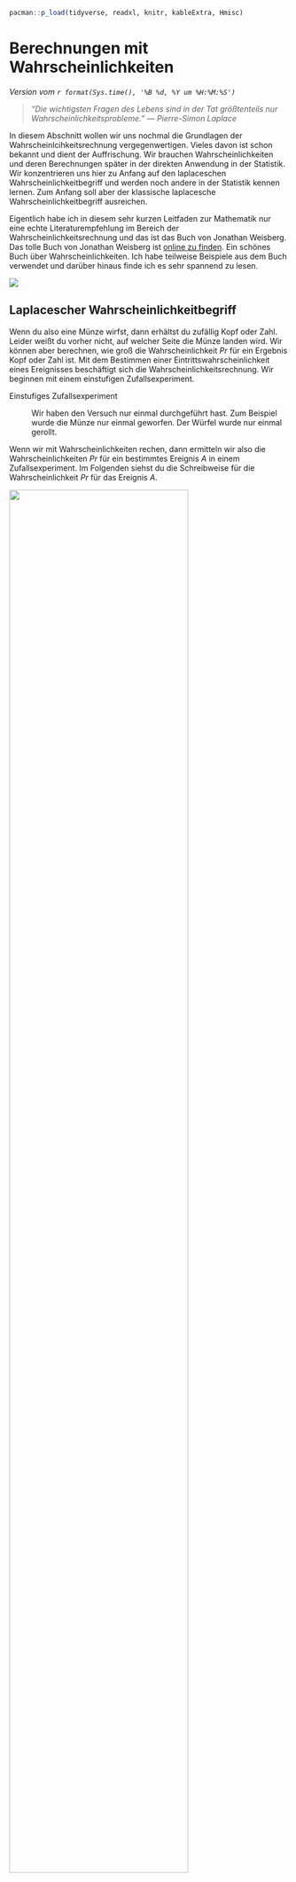 ```r
pacman::p_load(tidyverse, readxl, knitr, kableExtra, Hmisc)
```

# Berechnungen mit Wahrscheinlichkeiten {#sec-prob-basic}

*Version vom `r format(Sys.time(), '%B %d, %Y um %H:%M:%S')`*

> *"Die wichtigsten Fragen des Lebens sind in der Tat größtenteils nur Wahrscheinlichkeitsprobleme." --- Pierre-Simon Laplace*

In diesem Abschnitt wollen wir uns nochmal die Grundlagen der Wahrscheinlcihkeitsrechnung vergegenwertigen. Vieles davon ist schon bekannt und dient der Auffrischung. Wir brauchen Wahrscheinlichkeiten und deren Berechnungen später in der direkten Anwendung in der Statistik. Wir konzentrieren uns hier zu Anfang auf den laplaceschen Wahrscheinlichkeitbegriff und werden noch andere in der Statistik kennen lernen. Zum Anfang soll aber der klassische laplacesche Wahrscheinlichkeitbegriff ausreichen.

Eigentlich habe ich in diesem sehr kurzen Leitfaden zur Mathematik nur eine echte Literaturempfehlung im Bereich der Wahrscheinlichkeitsrechnung und das ist das Buch von Jonathan Weisberg. Das tolle Buch von Jonathan Weisberg ist [online zu finden](https://jonathanweisberg.org/vip/). Ein schönes Buch über Wahrscheinlichkeiten. Ich habe teilweise Beispiele aus dem Buch verwendet und darüber hinaus finde ich es sehr spannend zu lesen.

::: column-margin
![](images/odds_and_ends.PNG){fig-align="center"}
:::

## Laplacescher Wahrscheinlichkeitbegriff

Wenn du also eine Münze wirfst, dann erhältst du zufällig Kopf oder Zahl. Leider weißt du vorher nicht, auf welcher Seite die Münze landen wird. Wir können aber berechnen, wie groß die Wahrscheinlichkeit $Pr$ für ein Ergebnis Kopf oder Zahl ist. Mit dem Bestimmen einer Eintrittswahrscheinlichkeit eines Ereignisses beschäftigt sich die Wahrscheinlichkeitsrechnung. Wir beginnen mit einem einstufigen Zufallsexperiment.

Einstufiges Zufallsexperiment

:   Wir haben den Versuch nur einmal durchgeführt hast. Zum Beispiel wurde die Münze nur einmal geworfen. Der Würfel wurde nur einmal gerollt.

Wenn wir mit Wahrscheinlichkeiten rechen, dann ermitteln wir also die Wahrscheinlichkeiten $Pr$ für ein bestimmtes Ereignis $A$ in einem Zufallsexperiment. Im Folgenden siehst du die Schreibweise für die Wahrscheinlichkeit $Pr$ für das Ereignis $A$.

![](images/prob_pr_overview.png){fig-align="center" width="80%"}

Die Wahrscheinlichkeit $Pr(A)$ für das Auftreten des Ereignisses $A$ ist 0.6. Hierbei ist wichtig, dass wir immer eine Wahrscheinlichkeit auf ein Ereignis beziehen. Ohne ein Ereignis ist eine Wahrscheinlichkeit nicht zu interpretieren.

Ereignis

:   Ein Ereignis definieren wir selber. Zum Beispiel sind $E_1 = \{\mbox{die Zahl ist größer als 3}\}$ und $E_2 = \{\mbox{die Zahl ist gleich 6}\}$ Ereignisse. Je nach Ergebnis des Würfels wird entscheiden, ob das Ereignis eingetreten ist oder nicht.

Neben dem Ereignis $A$ gibt es noch das Gegenereignis $\bar{A}$ oder $A'$. Das Gegenereignis tritt ein, wenn das eigentlich Ereignis nicht passiert ist. Wir berechnen die Wahrscheinlichkeit für das Gegenereignis $Pr(\bar{A})$ in dem wir 1 minus der Wahrscheinlichkeit für das Eintreten des Ereignisses $A$ rechnen.

![](images/prob_pr_gegen_overview.png){fig-align="center" width="90%"}

Für das Werfen einer Münze wäre das Ereignis $A = \{Kopf\}$ gleich $0.5$. Das Gegenereignis $\bar{A} = \{Zahl\}$ wäre dann $1-Pr(A)$ und somit auch $0.5$. Hier haben wir es aber mit einer 'fairen' Münze in unserem Zufallsexperiment zu tun.

Fair

:   Wir nutzen den begriff 'fair' für ein Objekt, wenn die Wahrscheinlichkeit für da Eintreten eines Ereignisses durch das Objekt über alle Ereignisse gleich ist. Bei einem idealen, 'fairen' Würfel hat wegen der Symmetrie jede der sechs Seiten von vornherein die gleiche Wahrscheinlichkeit, nach dem Wurf oben zu liegen.

Bei einer Münze ist die Sachlage ja relativ einfach. Im Folgenden sehen wir einmal die Ergebnismenge eines sechseitigen Würfels oder 1W6 genauer an. Bei einem Würfel haben wir ja mehrere Möglichkeiten ein Ereignis zu definieren.

Ergebnis oder Ergebnismenge

:   Alles was bei einem Zufallsexperiment herauskommen kann. Ein sechsseitiger Würfel hat somit die Ergebnismenge $E = \{1, 2, 3, 4, 5, 6\}$

Bei einem sechseitigen Würfel können die Zahlen von eins bis sechs oben liegen.

![](images/prob_wuerfel_01.png){fig-align="center" width="90%"}

Jede der Zahlen hat eine Vorabwahrscheinlichkeit oder auch A-priori-Wahrscheinlichkeit für das Auftreten nach einem Wurf von $1/6$ oder $0.1\overline{6}$. Betrachten wir jetzt einmal verschiedene mögliche Ereignisse. Fangen wir mit dem Ereignis $E_1 = \{\mbox{die Zahl ist gerade}\}$ an.

![](images/prob_wuerfel_02.png){fig-align="center" width="90%"}

Wir teilen nun die Anzahl der betrachteten Ergebnisse durch die Anzahl aller möglichen Ergebnisse. Wir erkennen, dass wir mit $2, 4$ und $6$ drei Ergebnisse haben, die eine gerade Zahl darstellen. Insgesamt hat der Würfel sechs Seiten, so dass wir sechs mögliche Ergebnisse haben. Somit ist die Wahrscheinlichkeit $Pr(E_1) = 0.5$. Die Gegenwahrscheinlichkeit $\bar{E}_1 = \{\mbox{die Zahl ist nicht gerade}\}$ ist somit auch $0.5$.

Als asbschließendes Abeispiel noch das Ereignis $E_2 = \{\mbox{die Zahl ist größer gleich 3}\}$.

![](images/prob_wuerfel_03.png){fig-align="center" width="90%"}

Hier haben wir dann eine Wahrscheinlichkeit $Pr(E_2) = \cfrac{4}{6} = 0.6\overline{6}$ vorliegen. Wir haben vier Ergebnisse, die größer sind als gleich drei, von insgesamt sechs möglichen Ergebnissen.

Wir können diese Gedankenspiele auch mit anderen Würfeltypen oder Münzen durchspielen. Auch lässt sich hier sehr gut die Wahrscheinlichkeit für einen Gewinn und die Niete darstellen. In der Summe müssen sich die beiden Wahrscheinlichkeiten für das Eintreten der Ereignisse auf Eins summieren. Häufig ist aber so, dass wir nicht nur ein einstufiges Zufallsexperiment haben, sondern uns häufig fragen, wie ist die Wahrscheinlichkeit für $A$, wenn schon $B$ eingetreten ist.

## Baumdiagramme und Pfadregeln

In einem Baumdiagramm verbinden wir zwei einstufige Zufallsexperimente in ein zweistufiges oder eben auch mehrstufiges Zufallsexperiment. Wir nutzen dafür das Baumdiagramm zur Visualisierung sowie die Pfadregeln zum Lösen der Wahrscheinlichkeitsrechnungen.

Zweistufiges Zufallsexperiment

:   Wir führen den Versuch nun zweimal durch. Zum Beispiel wurde die Münze nur zweimal geworfen und wir wollen die Wahrscheinlichkeit für das Ereignis $E_3 = \{\mbox{Kopf, Kopf}\}$ bestimmen.

Zusätzlich schauen wir uns auch noch die Vierfeldertafel an, die als Tabelle das Baumdiagramm für abhängige Ereignisse repräsentiert.

Abhängige Ereignisse

:   Die Wahrscheinlichkeit für das Auftreten des Ereignisses $A$ hängt von dem *vorherigen* Eintreten des Ereignisses $B$ ab.

Schauen wir uns in @fig-prob-baum-01 einmal einen theoretischen Wahrscheinlichkeitsbaum an. Wir schreiben hier erstmal nur die Ereignisse $A$ und $B$ auf. Danach betrachten wir einmal die Sachlage an einem Beispiel für unabhängige Ereignisse und einmal für abhängige Ereignisse.

![Schematische Abbilung eines Wahrscheinlichkeitsbaum mit den Ereignissen $A$ und $B$ sowie deren Gegenereignis $\bar{A}$ und $\bar{B}$.](images/prob_baum_01.png){#fig-prob-baum-01 fig-align="center" width="100%"}

-   Bei einem Baumdiagramm gibt es einen Startpunkt. Der Startpunkt wird auch Wurzel (eng. *root*) genannt oder aber auch als Ausgangspunkt bezeichnet. Wie immer gibt es für den gleichen Sachverhalt verschiedene Begrifflichkeiten.
-   Von dem Startpunkt gehen so viele Äste ab, wie es in der ersten Stufe deines Zufallsexperiments Ereignisse gibt. Das Ereignis schreibst Du an das Ende des jeweiligen Astes. Meistens haben wir es mit einem Ereignis $A$ und dem Gegenereignis $\bar{A}$ zu tun.
-   Das Ende jeden Astes stellt einen neuen Verzweigungspunkt dar, von dem alle in der nächsten Stufe möglichen Ereignisse abgehen. Dort kannst du die jeweiligen Zwischenergebnisse eintragen. Analog funktioniert das für alle weiteren Stufen. Meistens haben wir aber nur die Verkettung von zwei Ereignissen.
-   Die Summe der Wahrscheinlichkeiten der Ereignisse auf einer Ebene des Baumdiagramms addiert sich zu 1 auf. Daher ist die Summe der Wahrscheinlichkeiten der Ereignisse $A$ und dem Gegenereignis $\bar{A}$ gleich 1.
-   Der Weg vom Startpunkt bis zu einem der Enden wird als Pfad bezeichnet. Am Ende eines Pfades steht das Endergebnis und somit stellt das Ende auch keinen Verzweigungspunkt mehr dar.
-   Jeder Pfad beschreibt ein Ereignis des gesamten mehrstufigen Zufallsexperiments. Jeder Verzweigungspunkt ein Zwischenereignis.

### Unabhängiger Zufallsversuch

Wir werfen eine faire Münze zweimal und erhalten folgendes Baumdiagramm. Darüber hinaus gehen wir davon aus, dass wir es mit einem unabhängigen Zufallsexperiment zu tun haben.

![](images/prob_baum_02.png){#fig-prob-baum-01 fig-align="center" width="100%"}

Die beiden Münzwürfe beeinflussen sich nicht. Wir sind an den Wahrscheinlichkeiten für das Ereignis $E_3 = \{\mbox{(Kopf, Kopf)}\}$ und $E_4 = \{\mbox{(Kopf, Zahl), (Zahl, Kopf)}\}$ interessiert. Wir wollen also im Ereignis $E_3$ die Wahrscheinlichkeit für zweimal Kopf hintereinander bestimmen und bei dem Ereignis $E_4$ die Wahrscheinlichkeit für Kopf und Zahl, wobei die Reihenfolge unerheblich ist.

Multiplikationsregel (UND-Regel)

:   Sind zwei Ereignisse A und B unabhängig voneinander, dann gilt für die Wahrscheinlichkeit, dass beide zusammen auftreten: $Pr(A \cap B) = Pr(A) \cdot Pr(B)$ Die Wahrscheinlichkeit, dass A und B zusammen auftreten ist $Pr(A)$ mal $Pr(B)$. Es wird zweimal hintereinander mit einem Würfel geworfen.

Wenn wir also die Wahrscheinlichkeit $Pr(E_3)$ bestimmen wollen, dann müssen wir die Wahscheinlichkeiten $Pr(\mbox{Kopf})$ aus dem ersten Wurf mit der Wahrscheinlichkeit für $Pr(\mbox{Kopf})$ multiplizieren. Da wir eine faire Münze vorliegen haben, ist die Wahrscheinlichkeit für $Pr(E_3) = 0.5 \cdot 0.5 = 0.25$.

Additionsregel (ODER-Regel)

:   Die Wahrscheinlichkeit, dass ein Zufallsereignis eines von mehreren Resultaten liefert, ist die Summe der Einzelwahrscheinlichkeiten dieser Resultate. Es werden die Wahrscheinlichkeiten am Ende der Pfade addiert.

Wir wollen nun die Wahrscheinlichkeit für das Ereignis $E_4$ berechnen. Dafür brauchen wir die Pfadwahrscheinlichkeiten für $Pr(\mbox{Kopf, Zahl})$ sowie $Pr(\mbox{Zahl, Kopf})$. In unserem Baumdiagramm können wir die Zahlen direkt am Ende der beiden Pfade ablesen. Die Wahrscheinlichkeiten sind jeweils $Pr(\mbox{Kopf, Zahl}) = 0.25$ sowie $Pr(\mbox{Zahl, Kopf}) = 0.25$. Jetzt addieren wir noch beide Wahrscheinlichkeiten auf und erhalten eine Wahrscheinlichkeit für $Pr(E_4)$ von 0.5.

In der Mengenschreibweise können wir die Wahrscheinlichkeit für das Ereignis zweimal Kopf wie folgt schreiben. Das $\cap$ steht dabei für das logische *UND*.

$$
\begin{aligned}
Pr(Kopf \cap Kopf) &= Pr(Kopf) \times Pr(Kopf) \\
               &= 1/2 \times 1/2 \\
               &= 1/4
\end{aligned}
$$

### Abhängiger Zufallsversuch

Soweit haben wir uns einen unabhängigen Zufallsversuch angeschaut. Der zweite Münzwurf war unabhängig vom ersten Münzwurf. Oder der erste Münzwurf beeinflusst nicht den zweiten Münzwurf. Im Folgenden wollen wir uns ein abhängiges Zufallsexperiment anschauen. Wenn das Ereignis $A$ oder das Gegenereignis $\bar{A}$ auftritt, dann tritt das Ereignis $B$ und das Gegenereignis $\bar{B}$ nicht unabhängig voneinander auf. Das Ereignis $A$ tritt mit einer Wahrscheinlichkeit von $0.3$ auf. Somit tritt das Gegenereignis $\bar{A}$ mit einer Wahrscheinlichkeit von $0.7$ auf. Im Weiteren tritt das Ereignis $B$ abhängig vom Auftreten von $A$ oder $\bar{A}$ mit unterschiedlicher Wahrscheinlichkeit auf. Im folgenden Baumdiagramm ist der Zusammenhang visualisiert.

![](images/prob_baum_03.png){#fig-prob-baum-03 fig-align="center" width="100%"}

Bedingte Wahrscheinlichkeit
: Wir schreiben $Pr(B \mid A)$, wenn wir die Wahrscheinlichkeit für das Ereignis $B$ bestimmen wolln unter der Bedingung das $A$ schon eingetreten ist. 

Die Wahrscheinlichkeiten am Ende der Pfade berechnet sich wie gewohnt mit der Multiplikationsregel. Wir können so die Wahrscheinlichkeit für $Pr(A \cap B)$ für den ersten Pfad und die folgenden Pfade berechnen.

$$
\begin{aligned}
Pr(A \cap B) &= 0.3 \cdot 0.2 = 0.06 \\
Pr(A \cap \bar{B}) &= 0.3 \cdot 0.8 = 0.24 \\
Pr(\bar{A} \cap B) &= 0.7 \cdot 0.1 = 0.07 \\
Pr(\bar{A} \cap \bar{B}) &= 0.7 \cdot 0.9 = 0.63 \\
\end{aligned}
$$

Wenn dir die Schreibweise mit dem Bogen $\cap$ ungewohnt ist, dann kannst du dir das Baumdiagramm auch als eine Kreuztabelle vorstellen. Wir tragen in die Felder immer den Wert ein, bei dem der Spaltenwert und der Zeilenwert gilt. Im ersten Feld gilt $A$ aus der ersten Zeile und $B$ aus der ersten Spalte. 

|       |                     |                     |                     |
|:-----:|:-------------------:|:-------------------:|:-------------------:|
|       |      $\mathbf{B}$      |      $\mathbf{\bar{B}}$      |     Summe                |
| $\mathbf{A}$ |  $Pr(A \cap B) = 0.06$  |  $Pr(A \cap \bar{B}) = 0.24$  | $\mathbf{0.30}$ |
| $\mathbf{\bar{A}}$  |  $Pr(\bar{A} \cap B) = 0.07$  |  $Pr(\bar{A} \cap \bar{B}) = 0.63$  | $\mathbf{0.70}$ |
|  Summe     | $\mathbf{0.13}$ | $\mathbf{0.87}$ |      $1.00$       |

In der Kreuztabelle kannst du dann auch einfach die Wahrscheinlichkeiten für $Pr(B)$ und $Pr(\bar{B})$ unabhängig von dem Ereignis $A$ und $\bar{A}$ durch summieren bestimmen. In den Zeilensummen findest du die  Wahrscheinlichkeiten für die Ereignisse  $A$ und $\bar{A}$ mit $Pr(A) = 0.3$ und $Pr(\bar{A}) = 0.7$ wieder. In den Spaltensummen stehen dann die unabhängigen Wahrscheinlichkeiten für für $Pr(B)$ und $Pr(\bar{B})$ mit  $Pr(B) = 0.13$ und $Pr(\bar{B}) = 0.87$. 


Die bedingte Wahrscheinlichkeit $Pr(B\mid A)$ können wir uns auch als Fläche*anteil* vorstellen. Im Folgenden haben wir die Ereignisse $A$ und $B$, die sich überschneiden. In der lila Fläche finden die Ereignisse $A$ und $B$ statt. Wir schreiben hier $A \cap B$. 

![](images/schnitt_2.png){fig-align="center" width="50%"}

Wenn $A$ gilt, wie wahrscheinlich sind wir dann in der lila Fläche, also gilt $A \cap B$? Das können wir dann einfach über den Anteil der Fläche $A\cap B$ an der Fläche $A$ berechnen. Das wiederum ist nichts anderes als die bedingte Wahrscheinlichkeit, dass $B$ gilt, wenn $A$ wahr ist.

$$
Pr(B\mid A) = \cfrac{Pr(A \cap B)}{P(A)}
$$

Somit haben wir hier auf drei Arten uns nochmal vor Augen geführt, was eine bedingte Wahrscheinlicheit für das Eintreten eines Ereignisses bedeutet.

## Satz von Bayes

Im vorherigen Abschnitt haben wir uns mit der Frage beschäftigt, wie wir die bedingte Wahrscheinlichkeit $Pr(A \mid B)$ berechnen. Was ist aber, wenn wir an der bedingten Wahrscheinlichkeit für $Pr(B \mid A)$ interessiert sind? Hier hilft uns der Satz von Bayes weiter, der die Umformung von bedingten Wahrscheinlichkeiten ermöglicht. 

Der Satz von Bayes ist wie folgt definiert. Für zwei Ereignisse $A$ und $B$ mit der Eintrittswahrscheinlichkeit $Pr(B) > 0$ lässt sich die Wahrscheinlichkeit von $A$ unter der Bedingung, dass $B$ eingetreten ist, durch die Wahrscheinlichkeit von $B$ unter der Bedingung, dass $A$ eingetreten ist, errechnen:

$$
Pr(A\mid B) = \cfrac{Pr(B \mid A) \cdot Pr(A)} {Pr(B)}
$$

mit

-   $Pr(A\mid B)$ ist die bedingte Wahrscheinlichkeit des Ereignisses $A$ unter der Bedingung, dass $B$ eingetreten ist,
-   $Pr(B\mid A)$ ist die bedingte Wahrscheinlichkeit des Ereignisses $B$ unter der Bedingung, dass $A$ eingetreten ist,
-   $Pr(A)$ ist die a-priori-Wahrscheinlichkeit des Ereignisses $A$ und
-   $Pr(B)$ ist die a-priori-Wahrscheinlichkeit des Ereignisses $B$.

Es ist wichtig zu merken, dass im Zähler immer die Wahrscheinlichkeit von der bedingten Wahrscheinlichkeit steht. Wir haben hier im Zähler $Pr(B \mid A)$ also müssen wir hier mit $Pr(A)$ multiplizieren und die Wahrscheinlichkeit $Pr(B)$ kommt in den Zähler. Dann das ganze einmal an unserem Beispiel von oben durchgerechnet.

$$
\begin{aligned}
Pr(A\mid B) &= \cfrac{Pr(B\mid A) \cdot Pr(A)} {Pr(B)} \\
 &= \cfrac{0.2 \cdot 0.3} {0.13} \\
 &= 0.46
\end{aligned}
$$
Wir nennen die bedingte Wahrscheinlichkeit von $Pr(A \mid B)$ auch die inverse Wahrscheinlichkeit von $Pr(B \mid A)$.


## Mengenschreibweise

In @tbl- sehen wir nochmal als Wiederholung verschiedene Mengenschreibweisen.

|         |         | Mengenschreibweise |         **Typ**         |
|:-------:|:-------:|:------------------:|:-----------------------:|
| $[a,b]$ | $[a,b]$ |   $\{x|a≤x≤b\}$    |       geschlossen       |
| $]a,b[$ | $(a,b)$ |   $\{x|a<x<b\}$    |          offen          |
| $[a,b[$ | $[a,b)$ |   $\{x|a≤x<b\}$    | halboffen / rechtsoffen |
| $]a,b]$ | $(a,b]$ |   $\{x|a<x≤b\}$    | halboffen / linksoffen  |

: Test {#tbl-mengen}

## Logische Operatoren

In @tbl-logical-figures nochmal die Zusammenfassung von Menge, mathematischer Mengenschreibweise sowie deren Bedeutung.

|         Abbildung         |                                |                         Bedeutung                         |
|:-------------------------:|:-----------------:|:-------------------------:|
| ![](images/schnitt_1.png) |           $A \cup B$           |             $A$ tritt ein oder $B$ tritt ein              |
| ![](images/schnitt_2.png) |           $A \cap B$           |              $A$ tritt ein und $B$ tritt ein              |
| ![](images/schnitt_3.png) |        $A \setminus B$         |          $A$ tritt ein, aber $B$ tritt nicht ein          |
| ![](images/schnitt_4.png) | $\bar{A} = \Omega \setminus A$ |                    $A$ tritt nicht ein                    |
| ![](images/schnitt_5.png) |           $A \cup B$           | Entweder $A$ ein oder $B$ tritt ein oder keins von beiden |
| ![](images/schnitt_6.png) |         $B \subset A$          |                 $B$ ist Teilmenge von $A$                 |

: Test {#tbl-logical-figures}
